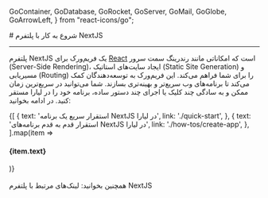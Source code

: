 
  GoContainer,
  GoDatabase,
  GoRocket,
  GoServer,
  GoMail,
  GoGlobe,
  GoArrowLeft,
} from "react-icons/go";


<Layout>
<Head>
<title>مستندات شروع به کار با NextJS - لیارا</title>
</Head>
# شروع به کار با پلتفرم NextJS
<hr className="mb-2" />

پلتفرم NextJS یک فریم‌ورک برای <a href="../react/getting-started" className="blue-link">React</a> است که امکاناتی مانند رندرینگ سمت سرور (Server-Side Rendering)، ایجاد سایت‌های استاتیک (Static Site Generation) و مسیریابی (Routing) را برای شما فراهم می‌کند. این فریم‌ورک به توسعه‌دهندگان کمک می‌کند تا برنامه‌های وب سریع‌تر و بهینه‌تری بسازند. 
 شما می‌توانید در سریع‌ترین زمان ممکن و به سادگی چند کلیک یا اجرای چند دستور ساده، برنامه خود را در لیارا مستقر کنید. در ادامه بخوانید:
<br />

<div className="grid md:grid-cols-2 gap-4">
            {[
    {
      text: 'استقرار سریع یک برنامه NextJS در لیارا',
      link: './quick-start',
    },
    {
      text: 'استقرار قدم به قدم برنامه‌های NextJS در لیارا',
      link: './how-tos/create-app',
    },
  ].map(item =>
              <Link href={item.link}>
                <Card className="flex cursor-pointer w-full items-center justify-between">
                  <div className="flex items-center gap-3">
                    <h4>
                      {item.text}
                    </h4>
                  </div>
                  <GoArrowLeft className="ml-1" />
                </Card>
              </Link>
            )}
          </div>

<br />
<Alert variant="success">
همچنین بخوانید:
<Link href='./related-links' className="blue-link">
 لینک‌های مرتبط با پلتفرم NextJS
</Link>
</Alert>
<br />

</Layout>